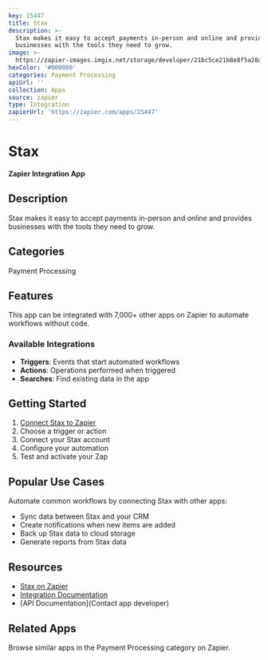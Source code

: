 ```yaml
---
key: 15447
title: Stax
description: >-
  Stax makes it easy to accept payments in-person and online and provides
  businesses with the tools they need to grow.
image: >-
  https://zapier-images.imgix.net/storage/developer/21bc5ce21b8e8f5a28aafeff6a38ef4d.png?auto=format%2Ccompress&ixlib=python-3.0.0&q=50
hexColor: '#000000'
categories: Payment Processing
apiUrl: ''
collection: Apps
source: zapier
type: Integration
zapierUrl: 'https://zapier.com/apps/15447'
---
```

# Stax

**Zapier Integration App**

## Description

Stax makes it easy to accept payments in-person and online and provides businesses with the tools they need to grow.

## Categories

Payment Processing

## Features

This app can be integrated with 7,000+ other apps on Zapier to automate workflows without code.

### Available Integrations

- **Triggers**: Events that start automated workflows
- **Actions**: Operations performed when triggered
- **Searches**: Find existing data in the app

## Getting Started

1. [Connect Stax to Zapier](https://zapier.com/apps/15447)
2. Choose a trigger or action
3. Connect your Stax account
4. Configure your automation
5. Test and activate your Zap

## Popular Use Cases

Automate common workflows by connecting Stax with other apps:

- Sync data between Stax and your CRM
- Create notifications when new items are added
- Back up Stax data to cloud storage
- Generate reports from Stax data

## Resources

- [Stax on Zapier](https://zapier.com/apps/15447)
- [Integration Documentation](https://zapier.com/apps/15447/integrations)
- [API Documentation](Contact app developer)

## Related Apps

Browse similar apps in the Payment Processing category on Zapier.
